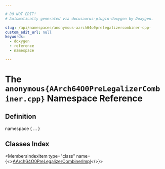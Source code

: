 ```yaml
---

# DO NOT EDIT!
# Automatically generated via docusaurus-plugin-doxygen by Doxygen.

slug: /api/namespaces/anonymous-aarch64o0prelegalizercombiner-cpp-
custom_edit_url: null
keywords:
  - doxygen
  - reference
  - namespace

---
```





# The `anonymous{AArch64O0PreLegalizerCombiner.cpp}` Namespace Reference

<DoxygenPage pluginConfig={pluginConfig}>



## Definition

<CodeBlock>namespace &#123; ... &#125;</CodeBlock>

## Classes Index

<MembersIndex>

<MembersIndexItem
  type="class"
  name={<><a href="/docs/api/classes/anonymous-namespace-aarch64o0prelegalizercombiner-cpp-/aarch64o0prelegalizercombinerimpl">AArch64O0PreLegalizerCombinerImpl</a></>}>
</MembersIndexItem>

</MembersIndex>


</DoxygenPage>
